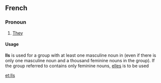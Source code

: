 ==French==

===Pronoun===
# [[They]]
====Usage====
'''Ils''' is used for a group with at least one masculine noun in (even if there is only one masculine noun and a thousand feminine nouns in the group). If the group referred to contains only feminine nouns, [[elles]] is to be used

[[et:Ils]]